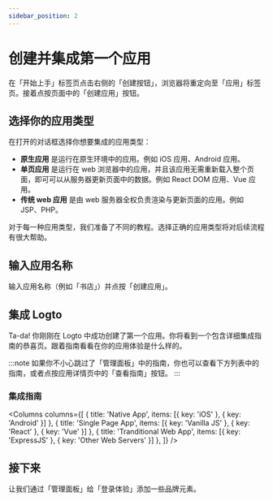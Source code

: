 ```yaml
---
sidebar_position: 2
---
```



# 创建并集成第一个应用

在「开始上手」标签页点击右侧的「创建按钮」，浏览器将重定向至「应用」标签页。接着点按页面中的「创建应用」按钮。

## 选择你的应用类型

在打开的对话框选择你想要集成的应用类型：

- **原生应用** 是运行在原生环境中的应用。例如 iOS 应用、Android 应用。
- **单页应用** 是运行在 web 浏览器中的应用，并且该应用无需重新载入整个页面，即可可以从服务器更新页面中的数据。例如 React DOM 应用、Vue 应用。
- **传统 web 应用** 是由 web 服务器全权负责渲染与更新页面的应用。例如 JSP、PHP。

对于每一种应用类型，我们准备了不同的教程。选择正确的应用类型将对后续流程有很大帮助。

## 输入应用名称

输入应用名称（例如「书店」）并点按「创建应用」。

## 集成 Logto

Ta-da! 你刚刚在 Logto 中成功创建了第一个应用。你将看到一个包含详细集成指南的恭喜页。跟着指南看看在你的应用体验是什么样的。

:::note
如果你不小心跳过了「管理面板」中的指南，你也可以查看下方列表中的指南，或者点按应用详情页中的「查看指南」按钮。
:::

### 集成指南

<Columns
  columns={[
    { title: 'Native App', items: [{ key: 'iOS' }, { key: 'Android' }] },
    { title: 'Single Page App', items: [{ key: 'Vanilla JS' }, { key: 'React' }, { key: 'Vue' }] },
    { title: 'Tranditional Web App', items: [{ key: 'ExpressJS' }, { key: 'Other Web Servers' }] },
  ]}
/>

## 接下来

让我们通过「管理面板」给「登录体验」添加一些品牌元素。
